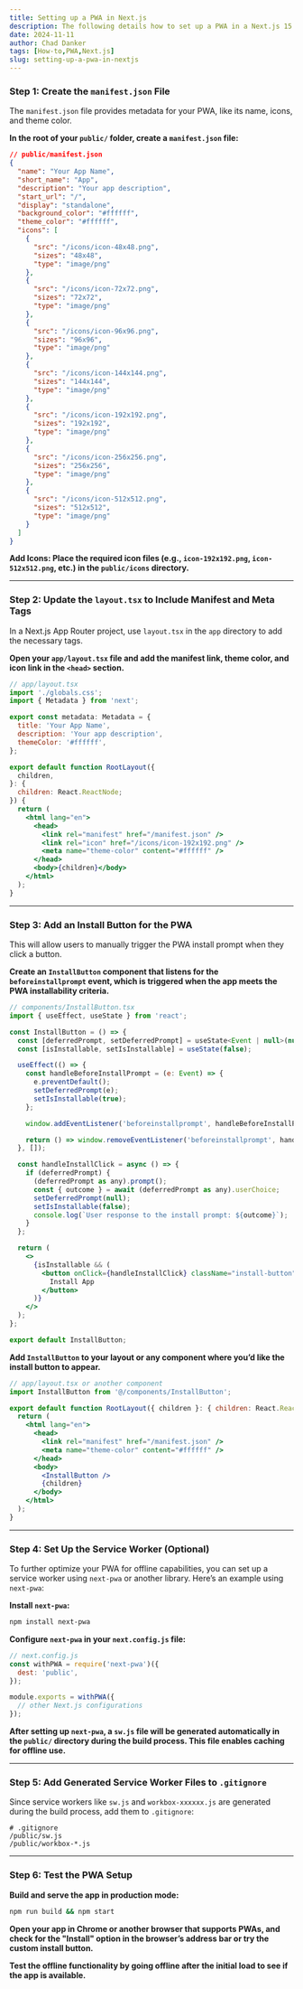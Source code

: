 ```yaml
---
title: Setting up a PWA in Next.js
description: The following details how to set up a PWA in a Next.js 15 App Router project. As well as adding an install button.
date: 2024-11-11
author: Chad Danker
tags: [How-to,PWA,Next.js]
slug: setting-up-a-pwa-in-nextjs
---
```


### Step 1: Create the `manifest.json` File

The `manifest.json` file provides metadata for your PWA, like its name, icons, and theme color.

**In the root of your `public/` folder, create a `manifest.json` file:**

   ```json
   // public/manifest.json
   {
     "name": "Your App Name",
     "short_name": "App",
     "description": "Your app description",
     "start_url": "/",
     "display": "standalone",
     "background_color": "#ffffff",
     "theme_color": "#ffffff",
     "icons": [
       {
         "src": "/icons/icon-48x48.png",
         "sizes": "48x48",
         "type": "image/png"
       },
       {
         "src": "/icons/icon-72x72.png",
         "sizes": "72x72",
         "type": "image/png"
       },
       {
         "src": "/icons/icon-96x96.png",
         "sizes": "96x96",
         "type": "image/png"
       },
       {
         "src": "/icons/icon-144x144.png",
         "sizes": "144x144",
         "type": "image/png"
       },
       {
         "src": "/icons/icon-192x192.png",
         "sizes": "192x192",
         "type": "image/png"
       },
       {
         "src": "/icons/icon-256x256.png",
         "sizes": "256x256",
         "type": "image/png"
       },
       {
         "src": "/icons/icon-512x512.png",
         "sizes": "512x512",
         "type": "image/png"
       }
     ]
   }
   ```

**Add Icons: Place the required icon files (e.g., `icon-192x192.png`, `icon-512x512.png`, etc.) in the `public/icons` directory.**

---

### Step 2: Update the `layout.tsx` to Include Manifest and Meta Tags

In a Next.js App Router project, use `layout.tsx` in the `app` directory to add the necessary tags.

**Open your `app/layout.tsx` file and add the manifest link, theme color, and icon link in the `<head>` section.**

   ```jsx
   // app/layout.tsx
   import './globals.css';
   import { Metadata } from 'next';

   export const metadata: Metadata = {
     title: 'Your App Name',
     description: 'Your app description',
     themeColor: '#ffffff',
   };

   export default function RootLayout({
     children,
   }: {
     children: React.ReactNode;
   }) {
     return (
       <html lang="en">
         <head>
           <link rel="manifest" href="/manifest.json" />
           <link rel="icon" href="/icons/icon-192x192.png" />
           <meta name="theme-color" content="#ffffff" />
         </head>
         <body>{children}</body>
       </html>
     );
   }
   ```

---

### Step 3: Add an Install Button for the PWA

This will allow users to manually trigger the PWA install prompt when they click a button.

**Create an `InstallButton` component that listens for the `beforeinstallprompt` event, which is triggered when the app meets the PWA installability criteria.**

   ```jsx
   // components/InstallButton.tsx
   import { useEffect, useState } from 'react';

   const InstallButton = () => {
     const [deferredPrompt, setDeferredPrompt] = useState<Event | null>(null);
     const [isInstallable, setIsInstallable] = useState(false);

     useEffect(() => {
       const handleBeforeInstallPrompt = (e: Event) => {
         e.preventDefault();
         setDeferredPrompt(e);
         setIsInstallable(true);
       };

       window.addEventListener('beforeinstallprompt', handleBeforeInstallPrompt);

       return () => window.removeEventListener('beforeinstallprompt', handleBeforeInstallPrompt);
     }, []);

     const handleInstallClick = async () => {
       if (deferredPrompt) {
         (deferredPrompt as any).prompt();
         const { outcome } = await (deferredPrompt as any).userChoice;
         setDeferredPrompt(null);
         setIsInstallable(false);
         console.log(`User response to the install prompt: ${outcome}`);
       }
     };

     return (
       <>
         {isInstallable && (
           <button onClick={handleInstallClick} className="install-button">
             Install App
           </button>
         )}
       </>
     );
   };

   export default InstallButton;
   ```

**Add `InstallButton` to your layout or any component where you’d like the install button to appear.**

   ```jsx
   // app/layout.tsx or another component
   import InstallButton from '@/components/InstallButton';

   export default function RootLayout({ children }: { children: React.ReactNode }) {
     return (
       <html lang="en">
         <head>
           <link rel="manifest" href="/manifest.json" />
           <meta name="theme-color" content="#ffffff" />
         </head>
         <body>
           <InstallButton />
           {children}
         </body>
       </html>
     );
   }
   ```

---

### Step 4: Set Up the Service Worker (Optional)

To further optimize your PWA for offline capabilities, you can set up a service worker using `next-pwa` or another library. Here’s an example using `next-pwa`:

**Install `next-pwa`:**

   ```bash
   npm install next-pwa
   ```

**Configure `next-pwa` in your `next.config.js` file:**

   ```javascript
   // next.config.js
   const withPWA = require('next-pwa')({
     dest: 'public',
   });

   module.exports = withPWA({
     // other Next.js configurations
   });
   ```

**After setting up `next-pwa`, a `sw.js` file will be generated automatically in the `public/` directory during the build process. This file enables caching for offline use.**

---

### Step 5: Add Generated Service Worker Files to `.gitignore`

Since service workers like `sw.js` and `workbox-xxxxxx.js` are generated during the build process, add them to `.gitignore`:

```plaintext
# .gitignore
/public/sw.js
/public/workbox-*.js
```

---

### Step 6: Test the PWA Setup

**Build and serve the app in production mode:**

   ```bash
   npm run build && npm start
   ```

**Open your app in Chrome or another browser that supports PWAs, and check for the "Install" option in the browser’s address bar or try the custom install button.**

**Test the offline functionality by going offline after the initial load to see if the app is available.**